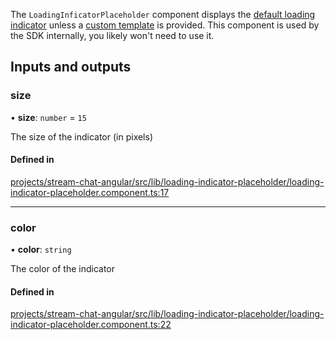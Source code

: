 The `LoadingInficatorPlaceholder` component displays the [default loading indicator](./LoadingIndicatorComponent.mdx) unless a [custom template](../services/CustomTemplatesService.mdx) is provided. This component is used by the SDK internally, you likely won't need to use it.

[//]: # "Start of generated content"
## Inputs and outputs 


### size

• **size**: `number` = `15`

The size of the indicator (in pixels)

#### Defined in

[projects/stream-chat-angular/src/lib/loading-indicator-placeholder/loading-indicator-placeholder.component.ts:17](https://github.com/GetStream/stream-chat-angular/blob/f020f940226f9cc561c35b780031d18d8ef78fb4/projects/stream-chat-angular/src/lib/loading-indicator-placeholder/loading-indicator-placeholder.component.ts#L17)

___

### color

• **color**: `string`

The color of the indicator

#### Defined in

[projects/stream-chat-angular/src/lib/loading-indicator-placeholder/loading-indicator-placeholder.component.ts:22](https://github.com/GetStream/stream-chat-angular/blob/f020f940226f9cc561c35b780031d18d8ef78fb4/projects/stream-chat-angular/src/lib/loading-indicator-placeholder/loading-indicator-placeholder.component.ts#L22)

[//]: # "End of generated content"
